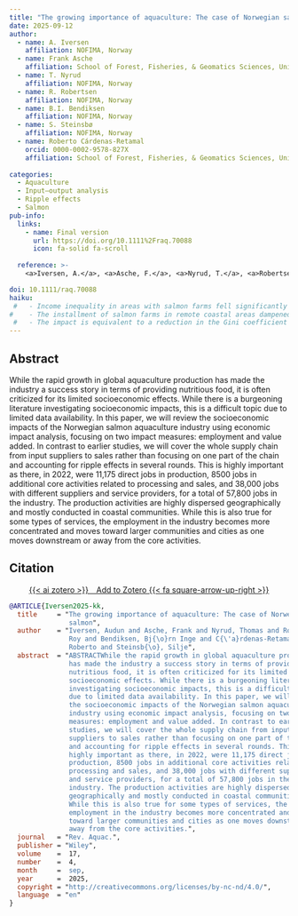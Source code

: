 ```yaml
---
title: "The growing importance of aquaculture: The case of Norwegian salmon"
date: 2025-09-12
author:
  - name: A. Iversen
    affiliation: NOFIMA, Norway
  - name: Frank Asche
    affiliation: School of Forest, Fisheries, & Geomatics Sciences, University of Florida
  - name: T. Nyrud
    affiliation: NOFIMA, Norway
  - name: R. Robertsen
    affiliation: NOFIMA, Norway
  - name: B.I. Bendiksen
    affiliation: NOFIMA, Norway
  - name: S. Steinsbø
    affiliation: NOFIMA, Norway  
  - name: Roberto Cárdenas-Retamal
    orcid: 0000-0002-9578-827X
    affiliation: School of Forest, Fisheries, & Geomatics Sciences, University of Florida
  
categories: 
  - Aquaculture  
  - Input–output analysis
  - Ripple effects 
  - Salmon
pub-info:
  links:
    - name: Final version
      url: https://doi.org/10.1111%2Fraq.70088
      icon: fa-solid fa-scroll
      
  reference: >-
    <a>Iversen, A.</a>, <a>Asche, F.</a>, <a>Nyrud, T.</a>, <a>Robertsen, R.</a>, <a>Bendiksen, B. I.</a>, <a><strong>Cárdenas-Retamal, R. </strong></a>, and <a>Steinsbø, S</a>.  (2025) “The Growing Importance of Aquaculture: The Case of Norwegian Salmon”. <em>Reviews in Aquaculture</em> 17(4),e70088, doi: <a href=" https://doi.org/10.1111/raq.70088"><code>10.1111/raq.70088</code></a>

doi: 10.1111/raq.70088
haiku: 
 #   - Income inequality in areas with salmon farms fell significantly compared to areas without farms.
#    - The installment of salmon farms in remote coastal areas dampened the general trend of increased income inequality.
 #   - The impact is equivalent to a reduction in the Gini coefficient from 0.479 to 0.464.
---
```


## Abstract

While the rapid growth in global aquaculture production has made the industry a success story in terms of providing nutritious food, it is often criticized for its limited socioeconomic effects. While there is a burgeoning literature investigating socioeconomic impacts, this is a difficult topic due to limited data availability. In this paper, we will review the socioeconomic impacts of the Norwegian salmon aquaculture industry using economic impact analysis, focusing on two impact measures: employment and value added. In contrast to earlier studies, we will cover the whole supply chain from input suppliers to sales rather than focusing on one part of the chain and accounting for ripple effects in several rounds. This is highly important as there, in 2022, were 11,175 direct jobs in production, 8500 jobs in additional core activities related to processing and sales, and 38,000 jobs with different suppliers and service providers, for a total of 57,800 jobs in the industry. The production activities are highly dispersed geographically and mostly conducted in coastal communities. While this is also true for some types of services, the employment in the industry becomes more concentrated and moves toward larger communities and cities as one moves downstream or away from the core activities.

## Citation

<p class="buttons" style="text-align:center;">
<a class="btn btn-danger" target="_blank" href="https://www.zotero.org/save?type=doi&q=10.1177/0899764020971045">{{< ai zotero >}}&emsp;Add to Zotero {{< fa square-arrow-up-right >}}</a>
</p>

```bibtex
@ARTICLE{Iversen2025-kk,
  title     = "The growing importance of aquaculture: The case of Norwegian
               salmon",
  author    = "Iversen, Audun and Asche, Frank and Nyrud, Thomas and Robertsen,
               Roy and Bendiksen, Bj{\o}rn Inge and C{\'a}rdenas-Retamal,
               Roberto and Steinsb{\o}, Silje",
  abstract  = "ABSTRACTWhile the rapid growth in global aquaculture production
               has made the industry a success story in terms of providing
               nutritious food, it is often criticized for its limited
               socioeconomic effects. While there is a burgeoning literature
               investigating socioeconomic impacts, this is a difficult topic
               due to limited data availability. In this paper, we will review
               the socioeconomic impacts of the Norwegian salmon aquaculture
               industry using economic impact analysis, focusing on two impact
               measures: employment and value added. In contrast to earlier
               studies, we will cover the whole supply chain from input
               suppliers to sales rather than focusing on one part of the chain
               and accounting for ripple effects in several rounds. This is
               highly important as there, in 2022, were 11,175 direct jobs in
               production, 8500 jobs in additional core activities related to
               processing and sales, and 38,000 jobs with different suppliers
               and service providers, for a total of 57,800 jobs in the
               industry. The production activities are highly dispersed
               geographically and mostly conducted in coastal communities.
               While this is also true for some types of services, the
               employment in the industry becomes more concentrated and moves
               toward larger communities and cities as one moves downstream or
               away from the core activities.",
  journal   = "Rev. Aquac.",
  publisher = "Wiley",
  volume    =  17,
  number    =  4,
  month     =  sep,
  year      =  2025,
  copyright = "http://creativecommons.org/licenses/by-nc-nd/4.0/",
  language  = "en"
}

```

